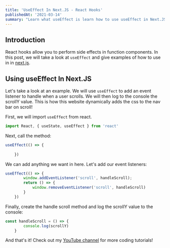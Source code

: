 ```yaml
---
title: 'UseEffect In Next.JS - React Hooks'
publishedAt: '2021-03-14'
summary: "Learn what useEffect is learn how to use useEffect in Next.JS."
---
```


## Introduction

React hooks allow you to perform side effects in function components. In this post, we will take a look at ```useEffect``` and give examples
of how to use in in [next.js](https://nextjs.org/).

## Using useEffect In Next.JS

Let's take a look at an example. We will use ```useEffect``` to add an event listener
to handle when a user scrolls. We will then log to the console the scrollY value. This is how this website dynamically adds
the css to the nav bar on scroll!

First, we will import ```useEffect``` from react.

```javascript
import React, { useState, useEffect } from 'react'
```

Next, call the method:

```javascript
useEffect(() => {
        
    })
```

We can add anything we want in here. Let's add our event listeners:

```javascript
useEffect(() => {
        window.addEventListener('scroll', handleScroll);
        return () => {
            window.removeEventListener('scroll', handleScroll)
        }
    })
```

Finally, create the handle scroll method and log the scrollY value to the console:

```javascript
const handleScroll = () => {
        console.log(scrollY)
    }
```

And that's it! Check out my [YouTube channel](https://youtube.com/benjamincarlson) for more coding tutorials!